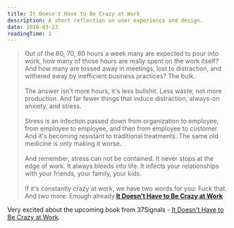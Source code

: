 ```yaml
---
title: It Doesn't Have to Be Crazy at Work
description: A short reflection on user experience and design.
date: 2018-03-23
readingTime: 1
---
```


>Out of the 60, 70, 80 hours a week many are expected to pour into work, how many of those hours are really spent on the work itself? And how many are tossed away in meetings, lost to distraction, and withered away by inefficient business practices? The bulk.<br /><br />
The answer isn't more hours, it's less bullshit. Less waste, not more production. And far fewer things that induce distraction, always-on anxiety, and stress.
<br /><br />
Stress is an infection passed down from organization to employee, from employee to employee, and then from employee to customer. And it's becoming resistant to traditional treatments. The same old medicine is only making it worse.<br /><br />
And remember, stress can not be contained. It never stops at the edge of work. It always bleeds into life. It infects your relationships with your friends, your family, your kids.
<br /><br />
If it's constantly crazy at work, we have two words for you: Fuck that. And two more: Enough already.**<a href="https://basecamp.com/books/calm">It Doesn't Have to Be Crazy at Work</a>**

Very excited about the upcoming book from 37Signals - <a href="https://basecamp.com/books/calm">It Doesn't Have to Be Crazy at Work</a>.